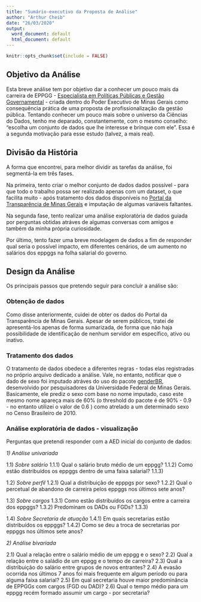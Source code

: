 ```yaml
---
title: "Sumário-executivo da Proposta de Análise"
author: "Arthur Cheib"
date: "26/03/2020"
output:
  word_document: default
  html_document: default
---
```


```r
knitr::opts_chunk$set(include = FALSE)
```

## Objetivo da Análise

Esta breve análise tem por objetivo dar a conhecer um pouco mais da carreira de EPPGG - [Especialista em Políticas Públicas e Gestão Governamental](http://novosite.fjp.mg.gov.br/graduacao/) - criada dentro do Poder Executivo de Minas Gerais como consequência prática de uma proposta de profissionalização da gestão pública. Tentando conhecer um pouco mais sobre o universo da Ciências do Dados, tenho me deparado, constantemente, com o mesmo conselho: "escolha um conjunto de dados que lhe interesse e brinque com ele". Essa é a segunda motivação para esse estudo (talvez, a mais real).

## Divisão da História

A forma que encontrei, para melhor dividir as tarefas da análise, foi segmentá-la em três fases.

Na primeira, tento criar o melhor conjunto de dados dados possível - para que todo o trabalho possa ser realizado apenas com um dataset, o que facilita muito - após tratamento dos dados disponíveis no [Portal da Transparência de Minas Gerais](http://www.transparencia.mg.gov.br/dados-abertos) e imputação de algumas variáveis faltantes.

Na segunda fase, tento realizar uma análise exploratória de dados guiada por perguntas obtidas atráves de algumas conversas com amigos e também da minha própria curiosidade.

Por último, tento fazer uma breve modelagem de dados a fim de responder qual seria o possível impacto, em diferentes cenários, de um aumento no salários dos eppggs na folha salarial do governo.

## Design da Análise

Os principais passos que pretendo seguir para concluir a análise são: 

### Obtenção de dados

Como disse anteriormente, cuidei de obter os dados do Portal da Transparência de Minas Gerais. Apesar de serem públicos, tratei de apresentá-los apenas de forma sumarizada, de forma que não haja possibilidade de identificação de nenhum servidor em específico, ativo ou inativo.

### Tratamento dos dados

O tratamento de dados obedece a diferentes regras - todas elas registradas no próprio arquivo dedicado a análise. Vale, no entanto, notificar que o dado de sexo foi imputado atráves do uso do pacote [genderBR](https://github.com/meirelesff/genderBR), desenvolvido por pesquisadores da Universidade Federal de Minas Gerais. Basicamente, ele prediz o sexo com base no nome imputado, caso este mesmo nome apareça mais de 60% (o threshold do pacote é de 90% - 0.9 - no entanto utilizei o valor de 0.6 ) como atrelado a um determinado sexo no Censo Brasileiro de 2010.

### Análise exploratória de dados - visualização

Perguntas que pretendi responder com a AED inicial do conjunto de dados:

*1) Análise univariada*

  1.1) *Sobre salário*
    1.1.1) Qual o salário bruto médio de um eppgg?
    1.1.2) Como estão distribuídos os eppggs dentro de uma faixa salarial?
    1.1.3) 
  
  1.2) *Sobre perfil*
    1.2.1) Qual a distribuição de epppgs por sexo?
    1.2.2) Qual o percetual de abandono de carreira pelos eppggs nos últimos sete anos?
            
  1.3) *Sobre cargos*
    1.3.1) Como estão distribuídos os cargos entre a carreira dos eppggs?
    1.3.2) Predominam os DADs ou FGDs?
    1.3.3) 
  
  1.4) *Sobre Secretaria de atuação*
    1.4.1) Em quais secretarias estão distribuídos os eppggs?
    1.4.2) Como se deu a troca de secretarias por eppggs nos últimos sete anos?
  

*2) Análise bivariada*

  2.1) Qual a relação entre o salário médio de um eppgg e o sexo?
  2.2) Qual a relação entre o saládio de um eppgg e o tempo de carreira?
  2.3) Qual a distribuição do salário entre grupos de novos entrantes?
  2.4) A evasão ocorrida nos últimos 7 anos foi mais frequente em algum período ou para alguma faixa salarial?
  2.5) Em qual secretaria houve maior predominância de EPPGGs com cargos (FGD ou DAD)?
  2.6) Qual o tempo médio para um eppgg recém formado assumir um cargo - por secretaria?
  
  